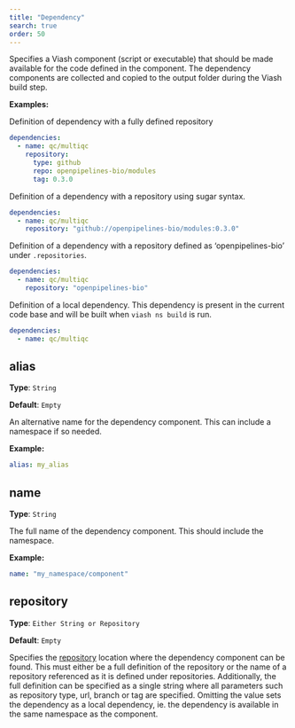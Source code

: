 ```yaml
---
title: "Dependency"
search: true
order: 50
---
```


Specifies a Viash component (script or executable) that should be made available for the code defined in the component.
The dependency components are collected and copied to the output folder during the Viash build step.


**Examples:**

Definition of dependency with a fully defined repository

```yaml
dependencies:
  - name: qc/multiqc
    repository: 
      type: github
      repo: openpipelines-bio/modules
      tag: 0.3.0

```

Definition of a dependency with a repository using sugar syntax.

```yaml
dependencies:
  - name: qc/multiqc
    repository: "github://openpipelines-bio/modules:0.3.0"

```

Definition of a dependency with a repository defined as 'openpipelines-bio' under `.repositories`.

```yaml
dependencies:
  - name: qc/multiqc
    repository: "openpipelines-bio"

```

Definition of a local dependency. This dependency is present in the current code base and will be built when `viash ns build` is run.

```yaml
dependencies:
  - name: qc/multiqc

```

## alias

**Type**: `String`

**Default**: `Empty`

An alternative name for the dependency component. This can include a namespace if so needed.

**Example:**

```yaml
alias: my_alias
```

## name

**Type**: `String`

The full name of the dependency component. This should include the namespace.

**Example:**

```yaml
name: "my_namespace/component"
```

## repository

**Type**: `Either String or Repository`

**Default**: `Empty`

Specifies the [repository](/reference/config/repositories/#) location where the dependency component can be found.
This must either be a full definition of the repository or the name of a repository referenced as it is defined under repositories.
Additionally, the full definition can be specified as a single string where all parameters such as repository type, url, branch or tag are specified.
Omitting the value sets the dependency as a local dependency, ie. the dependency is available in the same namespace as the component.

